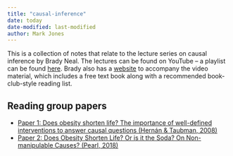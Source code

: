 ```yaml
---
title: "causal-inference"
date: today
date-modified: last-modified
author: Mark Jones
---
```


This is a collection of notes that relate to the lecture series on causal inference by Brady Neal.
The lectures can be found on YouTube -- a playlist can be found [here](https://www.youtube.com/playlist?list=PLoazKTcS0Rzb6bb9L508cyJ1z-U9iWkA0){target="_blank"}.
Brady also has a [website](https://www.bradyneal.com/causal-inference-course){target="_blank"} to accompany the video material, which includes a free text book along with a recommended book-club-style reading list. 

## Reading group papers


+ [Paper 1: Does obesity shorten life? The importance of well-defined interventions to answer causal questions (Hernán & Taubman, 2008)](reading-group-paper-01.qmd)
+ [Paper 2: Does Obesity Shorten Life? Or is it the Soda? On Non-manipulable Causes? (Pearl, 2018)](reading-group-paper-01.qmd)
